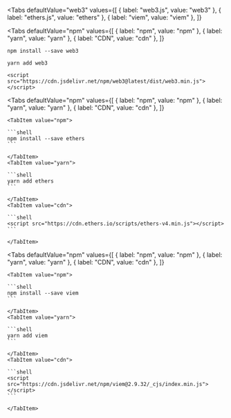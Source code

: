 
<Tabs
  defaultValue="web3"
  values={[
    { label: "web3.js", value: "web3" },
    { label: "ethers.js", value: "ethers" },
    { label: "viem", value: "viem" },
  ]}
>
<TabItem value="web3">

<Tabs
  defaultValue="npm"
  values={[
    { label: "npm", value: "npm" },
    { label: "yarn", value: "yarn" },
    { label: "CDN", value: "cdn" },
  ]}
>
<TabItem value="npm">

```shell
npm install --save web3
```

</TabItem>
<TabItem value="yarn">

```shell
yarn add web3
```

</TabItem>
<TabItem value="cdn">

```shell
<script src="https://cdn.jsdelivr.net/npm/web3@latest/dist/web3.min.js"></script>
```

</TabItem>
</Tabs>

</TabItem>
<TabItem value="ethers">

  <Tabs
    defaultValue="npm"
    values={[
      { label: "npm", value: "npm" },
      { label: "yarn", value: "yarn" },
      { label: "CDN", value: "cdn" },
    ]}
  >
    <TabItem value="npm">

    ```shell
    npm install --save ethers
    ```

    </TabItem>
    <TabItem value="yarn">

    ```shell
    yarn add ethers
    ```

    </TabItem>
    <TabItem value="cdn">

    ```shell
    <script src="https://cdn.ethers.io/scripts/ethers-v4.min.js"></script>
    ```

    </TabItem>

  </Tabs>

</TabItem>
<TabItem value="viem">

  <Tabs
    defaultValue="npm"
    values={[
      { label: "npm", value: "npm" },
      { label: "yarn", value: "yarn" },
      { label: "CDN", value: "cdn" },
    ]}
  >
    <TabItem value="npm">

    ```shell
    npm install --save viem
    ```

    </TabItem>
    <TabItem value="yarn">

    ```shell
    yarn add viem
    ```

    </TabItem>
    <TabItem value="cdn">

    ```shell
    <script src="https://cdn.jsdelivr.net/npm/viem@2.9.32/_cjs/index.min.js"></script>
    ```

    </TabItem>

  </Tabs>

</TabItem>
</Tabs>
